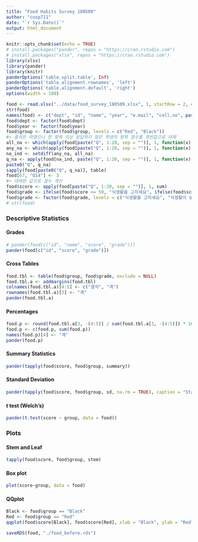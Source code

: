 ```yaml
---
title: "Food Habits Survey 180509"
author: "coop711"
date: "`r Sys.Date()`"
output: html_document
---
```


```r
knitr::opts_chunk$set(echo = TRUE)
# install.packages("pander", repos = "https://cran.rstudio.com")
# install.packages("xlsx", repos = "https://cran.rstudio.com")
library(xlsx)
library(pander)
library(knitr)
panderOptions('table.split.table', Inf)
panderOptions('table.alignment.rownames', 'left')
panderOptions('table.alignment.default', 'right')
options(width = 180)
```

<!--
### Data 
-->

```r
food <- read.xlsx("../data/food_survey_180509.xlsx", 1, startRow = 2, endRow = 182, colIndex = c(3:7, 9:30), colClasses = c(rep("character", 6), rep("numeric", 20), "character"), stringsAsFactors = FALSE)
str(food)
names(food) <- c("dept", "id", "name", "year", "e.mail", "cell.no", paste("Q", 1:20, sep = ""), "group")
food$dept <- factor(food$dept)
food$year <- factor(food$year)
food$group <- factor(food$group, levels = c("Red", "Black"))
#> 출석은 하였으나 한 항목 이상 응답하지 않은 학생의 항목 점수를 최빈값으로 대체
all_na <- which(apply(food[paste("Q", 1:20, sep = "")], 1, function(x) all(is.na(x))))
any_na <- which(apply(food[paste("Q", 1:20, sep = "")], 1, function(x) any(is.na(x))))
na_ind <- setdiff(any_na, all_na)
q_na <- apply(food[na_ind, paste("Q", 1:20, sep = "")], 1, function(x) which(is.na(x)))
paste0("Q", q_na)
sapply(food[paste0("Q", q_na)], table)
food[67, "Q14"] <- 3
#> 대체한 값으로 점수 계산
food$score <- apply(food[paste("Q", 1:20, sep = "")], 1, sum)
food$grade <- ifelse(food$score <= 59, "식생활을 고치세요", ifelse(food$score <= 79, "식생활이 보통입니다", ifelse(food$score <= 100, "식생활이 대체로 좋아요", NA)))
food$grade <- factor(food$grade, levels = c("식생활을 고치세요", "식생활이 보통입니다", "식생활이 대체로 좋아요"), ordered = TRUE)
# str(food)
```

### Descriptive Statistics

#### Grades

```r
# pander(food[c("id", "name", "score", "grade")])
pander(food[c("id", "score", "grade")])
```

#### Cross Tables

```r
food.tbl <- table(food$group, food$grade, exclude = NULL)
food.tbl.a <- addmargins(food.tbl)
colnames(food.tbl.a)[4:5] <- c("결석", "계")
rownames(food.tbl.a)[3] <- "계"
pander(food.tbl.a)
```

#### Percentages

```r
food.p <- round(food.tbl.a[3, -(4:5)] / sum(food.tbl.a[3, -(4:5)]) * 100, digits = 1)
food.p <- c(food.p, sum(food.p))
names(food.p)[4] <- "계"
pander(food.p)
```

#### Summary Statistics

```r
pander(tapply(food$score, food$group, summary))
```

#### Standard Deviation

```r
pander(tapply(food$score, food$group, sd, na.rm = TRUE), caption = "Standard Deviation")
```

#### t test (Welch's)

```r
pander(t.test(score ~ group, data = food))
```

### Plots

#### Stem and Leaf

```r
tapply(food$score, food$group, stem)
```

#### Box plot

```r
plot(score~group, data = food)
```

#### QQplot

```r
Black <- food$group == "Black"
Red <- food$group == "Red"
qqplot(food$score[Black], food$score[Red], xlab = "Black", ylab = "Red")
```

<!--
### save
-->

```r
saveRDS(food, "./food_before.rds")
```

